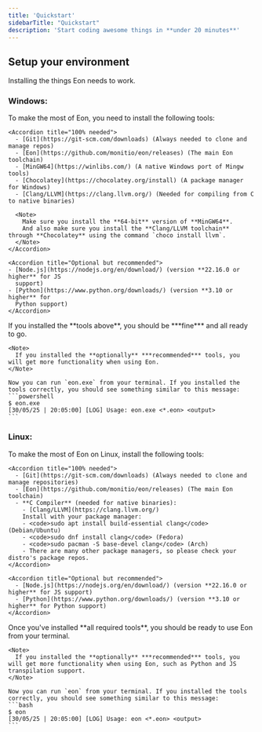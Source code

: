 ```yaml
---
title: 'Quickstart'
sidebarTitle: "Quickstart"
description: 'Start coding awesome things in **under 20 minutes**'
---
```


## Setup your environment

Installing the things Eon needs to work.

### Windows:

<AccordionGroup>
  <Accordion icon="download" title="Download tools">
    To make the most of Eon, you need to install the following tools:

    <Accordion title="100% needed">
      - [Git](https://git-scm.com/downloads) (Always needed to clone and manage repos)
      - [Eon](https://github.com/monitio/eon/releases) (The main Eon toolchain)
      - [MinGW64](https://winlibs.com/) (A native Windows port of Mingw tools)
      - [Chocolatey](https://chocolatey.org/install) (A package manager for Windows)
      - [Clang/LLVM](https://clang.llvm.org/) (Needed for compiling from C to native binaries)

      <Note>
        Make sure you install the **64-bit** version of **MinGW64**.
        And also make sure you install the **Clang/LLVM toolchain** through **Chocolatey** using the command `choco install llvm`.
      </Note>
    </Accordion>

    <Accordion title="Optional but recommended">
    - [Node.js](https://nodejs.org/en/download/) (version **22.16.0 or higher** for JS
      support)
    - [Python](https://www.python.org/downloads/) (version **3.10 or higher** for
      Python support)
    </Accordion>
  </Accordion>
  <Accordion icon="rectangle-terminal" title="Setting up the environment">
    If you installed the **tools above**, you should be ***fine*** and all ready to go.

    <Note>
      If you installed the **optionally** ***recommended*** tools, you will get more functionality when using Eon.
    </Note>

    Now you can run `eon.exe` from your terminal. If you installed the tools correctly, you should see something similar to this message:
    ```powershell
    $ eon.exe
    [30/05/25 | 20:05:00] [LOG] Usage: eon.exe <*.eon> <output>
    ```
  </Accordion>
</AccordionGroup>

### Linux:

<AccordionGroup>
  <Accordion icon="download" title="Download tools">
    To make the most of Eon on Linux, install the following tools:

    <Accordion title="100% needed">
      - [Git](https://git-scm.com/downloads) (Always needed to clone and manage repositories)
      - [Eon](https://github.com/monitio/eon/releases) (The main Eon toolchain)
      - **C Compiler** (needed for native binaries):
        - [Clang/LLVM](https://clang.llvm.org/)
        Install with your package manager:
        - <code>sudo apt install build-essential clang</code> (Debian/Ubuntu)
        - <code>sudo dnf install clang</code> (Fedora)
        - <code>sudo pacman -S base-devel clang</code> (Arch)
        - There are many other package managers, so please check your distro's package repos.
    </Accordion>

    <Accordion title="Optional but recommended">
      - [Node.js](https://nodejs.org/en/download/) (version **22.16.0 or higher** for JS support)
      - [Python](https://www.python.org/downloads/) (version **3.10 or higher** for Python support)
    </Accordion>
  </Accordion>
  <Accordion icon="rectangle-terminal" title="Setting up the environment">
    Once you've installed **all required tools**, you should be ready to use Eon from your terminal.

    <Note>
      If you installed the **optionally** ***recommended*** tools, you will get more functionality when using Eon, such as Python and JS transpilation support.
    </Note>

    Now you can run `eon` from your terminal. If you installed the tools correctly, you should see something similar to this message:
    ```bash
    $ eon
    [30/05/25 | 20:05:00] [LOG] Usage: eon <*.eon> <output>
    ```
  </Accordion>
</AccordionGroup>
